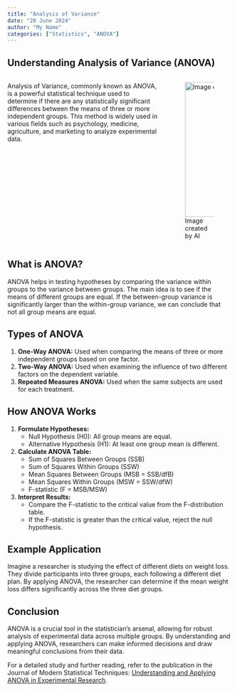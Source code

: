```yaml
---
title: "Analysis of Variance"
date: "28 June 2024"
author: "My Name"
categories: ["Statistics", "ANOVA"]
---
```


## Understanding Analysis of Variance (ANOVA)

::: columns
::: {.column width="70%"}
Analysis of Variance, commonly known as ANOVA, is a powerful statistical technique used to determine if there are any statistically significant differences between the means of three or more independent groups. This method is widely used in various fields such as psychology, medicine, agriculture, and marketing to analyze experimental data.
:::

::: {.column width="30%"}
![Image created by AI](images/paper1.png){fig-align="center" width="303"}
:::
:::

## What is ANOVA?

ANOVA helps in testing hypotheses by comparing the variance within groups to the variance between groups. The main idea is to see if the means of different groups are equal. If the between-group variance is significantly larger than the within-group variance, we can conclude that not all group means are equal.

## Types of ANOVA

1.  **One-Way ANOVA:** Used when comparing the means of three or more independent groups based on one factor.
2.  **Two-Way ANOVA:** Used when examining the influence of two different factors on the dependent variable.
3.  **Repeated Measures ANOVA:** Used when the same subjects are used for each treatment.

## How ANOVA Works

1.  **Formulate Hypotheses:**
    -   Null Hypothesis (H0): All group means are equal.
    -   Alternative Hypothesis (H1): At least one group mean is different.
2.  **Calculate ANOVA Table:**
    -   Sum of Squares Between Groups (SSB)
    -   Sum of Squares Within Groups (SSW)
    -   Mean Squares Between Groups (MSB = SSB/dfB)
    -   Mean Squares Within Groups (MSW = SSW/dfW)
    -   F-statistic (F = MSB/MSW)
3.  **Interpret Results:**
    -   Compare the F-statistic to the critical value from the F-distribution table.
    -   If the F-statistic is greater than the critical value, reject the null hypothesis.

## Example Application

Imagine a researcher is studying the effect of different diets on weight loss. They divide participants into three groups, each following a different diet plan. By applying ANOVA, the researcher can determine if the mean weight loss differs significantly across the three diet groups.

## Conclusion

ANOVA is a crucial tool in the statistician's arsenal, allowing for robust analysis of experimental data across multiple groups. By understanding and applying ANOVA, researchers can make informed decisions and draw meaningful conclusions from their data.

For a detailed study and further reading, refer to the publication in the Journal of Modern Statistical Techniques: [Understanding and Applying ANOVA in Experimental Research](https://fakestatsjournal.com/article/12345).
